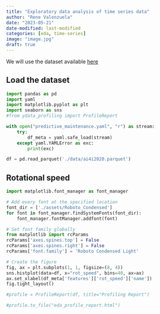 ```yaml
---
title: "Exploratory data analysis of time series data"
author: "Rene Valenzuela"
date: "2023-05-21"
date-modified: last-modified
categories: [eda, time-series]
image: "image.jpg"
draft: true
---
```


We will use the dataset available [here](https://archive.ics.uci.edu/ml/datasets/AI4I+2020+Predictive+Maintenance+Dataset)

## Load the dataset

```python
import pandas as pd
import yaml
import matplotlib.pyplot as plt
import seaborn as sns
#from ydata_profiling import ProfileReport
```

```python
with open("predictive_maintenance.yaml", "r") as stream:
    try:
        df_meta = yaml.safe_load(stream)
    except yaml.YAMLError as exc:
        print(exc)
```

```python
df = pd.read_parquet('./data/ai4i2020.parquet')
```

## Rotational speed

```python
import matplotlib.font_manager as font_manager

# Add every font at the specified location
font_dir = ['./assets/Roboto_Condensed']
for font in font_manager.findSystemFonts(font_dir):
    font_manager.fontManager.addfont(font)
```

```python
# Set font family globally
from matplotlib import rcParams
rcParams['axes.spines.top'] = False
rcParams['axes.spines.right'] = False
rcParams['font.family'] = 'Roboto Condensed Light'
```

```python
# Create the figure
fig, ax = plt.subplots(1, 1, figsize=(8, 4))
sns.histplot(data=df, x="rot_speed", bins=40, ax=ax)
ax.set_xlabel(df_meta['features']['rot_speed']['name'])
fig.tight_layout()

```

```python
#profile = ProfileReport(df, title="Profiling Report")
```

```python
#profile.to_file("eda_profile_report.html")
```